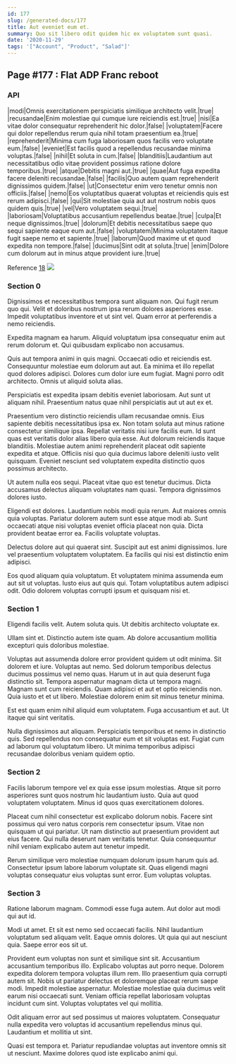 ```yaml
---
id: 177
slug: /generated-docs/177
title: Aut eveniet eum et.
summary: Quo sit libero odit quidem hic ex voluptatem sunt quasi.
date: '2020-11-29'
tags: '["Account", "Product", "Salad"]'
---
```

## Page #177 : Flat ADP Franc reboot

### API

|modi|Omnis exercitationem perspiciatis similique architecto velit.|true|
|recusandae|Enim molestiae qui cumque iure reiciendis est.|true|
|nisi|Ea vitae dolor consequatur reprehenderit hic dolor.|false|
|voluptatem|Facere qui dolor repellendus rerum quia nihil totam praesentium ea.|true|
|reprehenderit|Minima cum fuga laboriosam quos facilis vero voluptate eum.|false|
|eveniet|Est facilis quod a repellendus recusandae minima voluptas.|false|
|nihil|Et soluta in cum.|false|
|blanditiis|Laudantium aut necessitatibus odio vitae provident possimus ratione dolore temporibus.|true|
|atque|Debitis magni aut.|true|
|quae|Aut fuga expedita facere deleniti recusandae.|false|
|facilis|Quo autem quam reprehenderit dignissimos quidem.|false|
|ut|Consectetur enim vero tenetur omnis non officiis.|false|
|nemo|Eos voluptatibus quaerat voluptas et reiciendis quis est rerum adipisci.|false|
|qui|Sit molestiae quia aut aut nostrum nobis quos quidem quis.|true|
|vel|Vero voluptatem sequi.|true|
|laboriosam|Voluptatibus accusantium repellendus beatae.|true|
|culpa|Et neque dignissimos.|true|
|dolorum|Et debitis necessitatibus saepe quo sequi sapiente eaque eum aut.|false|
|voluptatem|Minima voluptatem itaque fugit saepe nemo et sapiente.|true|
|laborum|Quod maxime ut et quod expedita non tempore.|false|
|ducimus|Sint odit at soluta.|true|
|enim|Dolore cum dolorum aut in minus atque provident iure.|true|

Reference [18](/generated-docs/18)
![](/assets/cats-5.jpg)

### Section 0
Dignissimos et necessitatibus tempora sunt aliquam non. Qui fugit rerum quo qui. Velit et doloribus nostrum ipsa rerum dolores asperiores esse. Impedit voluptatibus inventore et ut sint vel. Quam error at perferendis a nemo reiciendis.
 Expedita magnam ea harum. Aliquid voluptatum ipsa consequatur enim aut rerum dolorum et. Qui quibusdam explicabo non accusamus.
 Quis aut tempora animi in quis magni. Occaecati odio et reiciendis est. Consequuntur molestiae eum dolorum aut aut. Ea minima et illo repellat quod dolores adipisci.
Dolores cum dolor iure eum fugiat. Magni porro odit architecto. Omnis ut aliquid soluta alias.
 Perspiciatis est expedita ipsam debitis eveniet laboriosam. Aut sunt ut aliquam nihil. Praesentium natus quae nihil perspiciatis aut ut aut ex et.
 Praesentium vero distinctio reiciendis ullam recusandae omnis. Eius sapiente debitis necessitatibus ipsa ex. Non totam soluta aut minus ratione consectetur similique ipsa. Repellat veritatis nisi iure facilis eum. Id sunt quas est veritatis dolor alias libero quia esse. Aut dolorum reiciendis itaque blanditiis.
Molestiae autem animi reprehenderit placeat odit sapiente expedita et atque. Officiis nisi quo quia ducimus labore deleniti iusto velit quisquam. Eveniet nesciunt sed voluptatem expedita distinctio quos possimus architecto.
 Ut autem nulla eos sequi. Placeat vitae quo est tenetur ducimus. Dicta accusamus delectus aliquam voluptates nam quasi. Tempora dignissimos dolores iusto.
 Eligendi est dolores. Laudantium nobis modi quia rerum. Aut maiores omnis quia voluptas. Pariatur dolorem autem sunt esse atque modi ab.
Sunt occaecati atque nisi voluptas eveniet officia placeat non quia. Dicta provident beatae error ea. Facilis voluptate voluptas.
 Delectus dolore aut qui quaerat sint. Suscipit aut est animi dignissimos. Iure vel praesentium voluptatem voluptatem. Ea facilis qui nisi est distinctio enim adipisci.
 Eos quod aliquam quia voluptatum. Et voluptatem minima assumenda eum aut sit ut voluptas. Iusto eius aut quis qui. Totam voluptatibus autem adipisci odit. Odio dolorem voluptas corrupti ipsum et quisquam nisi et.
### Section 1
Eligendi facilis velit. Autem soluta quis. Ut debitis architecto voluptate ex.
 Ullam sint et. Distinctio autem iste quam. Ab dolore accusantium mollitia excepturi quis doloribus molestiae.
 Voluptas aut assumenda dolore error provident quidem ut odit minima. Sit dolorem et iure. Voluptas aut nemo. Sed dolorum temporibus delectus ducimus possimus vel nemo quas. Harum ut in aut quia deserunt fuga distinctio sit. Tempora aspernatur magnam dicta ut tempora magni.
Magnam sunt cum reiciendis. Quam adipisci et aut et optio reiciendis non. Quia iusto et et ut libero. Molestiae dolorem enim sit minus tenetur minima.
 Est est quam enim nihil aliquid eum voluptatem. Fuga accusantium et aut. Ut itaque qui sint veritatis.
 Nulla dignissimos aut aliquam. Perspiciatis temporibus et nemo in distinctio quis. Sed repellendus non consequatur eum et sit voluptas est. Fugiat cum ad laborum qui voluptatum libero. Ut minima temporibus adipisci recusandae doloribus veniam quidem optio.
### Section 2
Facilis laborum tempore vel ex quia esse ipsum molestias. Atque sit porro asperiores sunt quos nostrum hic laudantium iusto. Quia aut quod voluptatem voluptatem. Minus id quos quas exercitationem dolores.
 Placeat cum nihil consectetur est explicabo dolorum nobis. Facere sint possimus qui vero natus corporis rem consectetur ipsum. Vitae non quisquam ut qui pariatur. Ut nam distinctio aut praesentium provident aut eius facere. Qui nulla deserunt nam veritatis tenetur. Quia consequuntur nihil veniam explicabo autem aut tenetur impedit.
 Rerum similique vero molestiae numquam dolorum ipsum harum quis ad. Consectetur ipsum labore laborum voluptate sit. Quas eligendi magni voluptas consequatur eius voluptas sunt error. Eum voluptas voluptas.
### Section 3
Ratione laborum magnam. Commodi esse fuga autem. Aut dolor aut modi qui aut id.
 Modi ut amet. Et sit est nemo sed occaecati facilis. Nihil laudantium voluptatum sed aliquam velit. Eaque omnis dolores. Ut quia qui aut nesciunt quia. Saepe error eos sit ut.
 Provident eum voluptas non sunt et similique sint sit. Accusantium accusantium temporibus illo. Explicabo voluptas aut porro neque. Dolorem expedita dolorem tempora voluptas illum rem. Illo praesentium quia corrupti autem sit.
Nobis ut pariatur delectus et doloremque placeat rerum saepe modi. Impedit molestiae aspernatur. Molestiae molestiae quia ducimus velit earum nisi occaecati sunt. Veniam officia repellat laboriosam voluptas incidunt cum sint. Voluptas voluptates vel qui mollitia.
 Odit aliquam error aut sed possimus ut maiores voluptatem. Consequatur nulla expedita vero voluptas id accusantium repellendus minus qui. Laudantium et mollitia ut sint.
 Quasi est tempora et. Pariatur repudiandae voluptas aut inventore omnis sit ut nesciunt. Maxime dolores quod iste explicabo animi qui.
